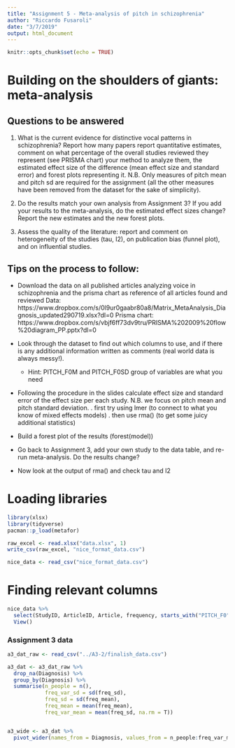```yaml
---
title: "Assignment 5 - Meta-analysis of pitch in schizophrenia"
author: "Riccardo Fusaroli"
date: "3/7/2019"
output: html_document
---
```


```r
knitr::opts_chunk$set(echo = TRUE)
```

# Building on the shoulders of giants: meta-analysis

## Questions to be answered

1. What is the current evidence for distinctive vocal patterns in schizophrenia? Report how many papers report quantitative estimates, comment on what percentage of the overall studies reviewed they represent (see PRISMA chart) your method to analyze them, the estimated effect size of the difference (mean effect size and standard error) and forest plots representing it. N.B. Only measures of pitch mean and pitch sd are required for the assignment (all the other measures have been removed from the dataset for the sake of simplicity). 

2. Do the results match your own analysis from Assignment 3? If you add your results to the meta-analysis, do the estimated effect sizes change? Report the new estimates and the new forest plots.

3. Assess the quality of the literature: report and comment on heterogeneity of the studies (tau, I2), on publication bias (funnel plot), and on influential studies.

## Tips on the process to follow:

- Download the data on all published articles analyzing voice in schizophrenia and the prisma chart as reference of all articles found and reviewed
Data: https://www.dropbox.com/s/0l9ur0gaabr80a8/Matrix_MetaAnalysis_Diagnosis_updated290719.xlsx?dl=0
Prisma chart: https://www.dropbox.com/s/vbjf6ff73dv9tru/PRISMA%202009%20flow%20diagram_PP.pptx?dl=0 
- Look through the dataset to find out which columns to use, and if there is any additional information written as comments (real world data is always messy!).
    * Hint: PITCH_F0M and PITCH_F0SD group of variables are what you need
- Following the procedure in the slides calculate effect size and standard error of the effect size per each study. N.B. we focus on pitch mean and pitch standard deviation.
 . first try using lmer (to connect to what you know of mixed effects models)
 . then use rma() (to get some juicy additional statistics)

- Build a forest plot of the results (forest(model))
 
- Go back to Assignment 3, add your own study to the data table, and re-run meta-analysis. Do the results change?

- Now look at the output of rma() and check tau and I2

# Loading libraries
```r
library(xlsx)
library(tidyverse)
pacman::p_load(metafor)
```

```r
raw_excel <- read.xlsx("data.xlsx", 1)
write_csv(raw_excel, "nice_format_data.csv")

nice_data <- read_csv("nice_format_data.csv")
```

# Finding relevant columns
```r
nice_data %>% 
  select(StudyID, ArticleID, Article, frequency, starts_with("PITCH_F0") & !(starts_with("PITCH_F0_ENTROPY") | starts_with("PITCH_F0RAN"))) %>% 
  View()
```

### Assignment 3 data
```r
a3_dat_raw <- read_csv("../A3-2/finalish_data.csv")

a3_dat <- a3_dat_raw %>% 
  drop_na(Diagnosis) %>% 
  group_by(Diagnosis) %>% 
  summarise(n_people = n(), 
            freq_var_sd = sd(freq_sd),
            freq_sd = sd(freq_mean), 
            freq_mean = mean(freq_mean), 
            freq_var_mean = mean(freq_sd, na.rm = T))


a3_wide <- a3_dat %>% 
  pivot_wider(names_from = Diagnosis, values_from = n_people:freq_var_mean)
```

```r

```

